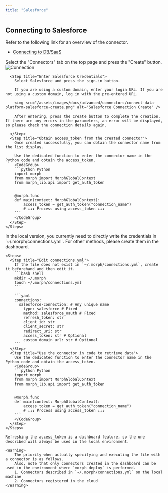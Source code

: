 ```yaml
---
title: "Salesforce"
---
```


## Connecting to Salesforce

Refer to the following link for an overview of the connector.

- [Connecting to DB/SaaS](/docs/en/develop/guides/integration)

<Tabs>
  <Tab title="Dashboard">
    <Steps>
      <Step title="Create a Connector">
        Select the "Connectors" tab on the top page and press the "Create" button.
        <img src="/assets/images/docs/advanced/connectors/connect-data-platform-connection.png" alt="Connection" />
      </Step>

      <Step title="Enter Salesforce Credentials">
        Select Salesforce and press the sign-in button.

        If you are using a custom domain, enter your login URL. If you are not using a custom domain, log in with the pre-entered URL.

        <img src="/assets/images/docs/advanced/connectors/connect-data-platform-salesforce-create.png" alt="Salesforce Connection Create" />

        After entering, press the Create button to complete the creation. If there are any errors in the parameters, an error will be displayed, so please check the connection details again.

      </Step>
      <Step title="Obtain access_token from the created connector">
        Once created successfully, you can obtain the connector name from the list display.

        Use the dedicated function to enter the connector name in the Python code and obtain the access_token.
        <CodeGroup>
        ```python Python
        import morph
        from morph import MorphGlobalContext
        from morph_lib.api import get_auth_token


        @morph.func
        def main(context: MorphGlobalContext):
            access_token = get_auth_token("connection_name")
            # ↓↓↓ Process using access_token ↓↓↓
        ```
        </CodeGroup>
      </Step>
    </Steps>

  </Tab>
  <Tab title="Local Version">
    <Info>In the local version, you currently need to directly write the credentials in `~/.morph/connections.yml`. For other methods, please create them in the dashboard.</Info>

    <Steps>
      <Step title="Edit connections.yml">
        If the file does not exist in `~/.morph/connections.yml`, create it beforehand and then edit it.
        ```bash shell
        mkdir ~/.morph
        touch ~/.morph/connections.yml
        ```

        ```yaml
        connections:
          salesforce-connection: # Any unique name
            type: salesforce # Fixed
            method: salesforce_oauth # Fixed
            refresh_token: str
            client_id: str
            client_secret: str
            redirect_uri: str
            access_token: str # Optional
            custom_domain_url: str # Optional
        ```
      </Step>
      <Step title="Use the connector in code to retrieve data">
        Use the dedicated function to enter the connector name in the Python code and obtain the access_token.
        <CodeGroup>
        ```python Python
        import morph
        from morph import MorphGlobalContext
        from morph_lib.api import get_auth_token


        @morph.func
        def main(context: MorphGlobalContext):
            access_token = get_auth_token("connection_name")
            # ↓↓↓ Process using access_token ↓↓↓
        ```
        </CodeGroup>
      </Step>
    </Steps>

    Refreshing the access_token is a dashboard feature, so the one described will always be used in the local environment.

    <Warning>
        The priority when actually specifying and executing the file with a connector is as follows.
        Also, note that only connectors created in the dashboard can be used in the environment where `morph deploy` is performed.
        1. Connectors described in `~/.morph/connections.yml` on the local machine
        2. Connectors registered in the cloud
    </Warning>

  </Tab>
</Tabs>

